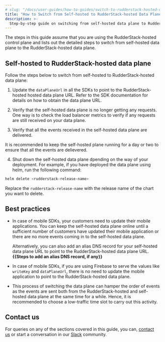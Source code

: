 ```yaml
---
# slug: "/docs/user-guides/how-to-guides/switch-to-rudderstack-hosted-data-plane"
title: "How to Switch from Self-hosted to RudderStack-hosted Data Plane"
description: >-
  Step-by-step guide on switching from self-hosted data plane to RudderStack-hosted data plane.
---
```


The steps in this guide assume that you are using the RudderStack-hosted control plane and lists out the detailed steps to switch from self-hosted data plane to the RudderStack-hosted data plane.

## Self-hosted to RudderStack-hosted data plane 

Follow the steps below to switch from self-hosted to RudderStack-hosted data plane:

1. Update the `dataPlaneUrl` in all the SDKs to point to the RudderStack-hosted hosted data plane URL. Refer to the <Link to="/sources/sdks/">SDK documentation</Link> for details on how to obtain the data plane URL.

2. Verify that the self-hosted data plane is no longer getting any requests. One way is to check the load balancer metrics to verify if any requests are still received on your data plane.

3. Verify that all the events received in the self-hosted data plane are delivered. 

<div class="infoBlock">
It is recommended to keep the self-hosted plane running for a day or two to ensure that all the events are delievered.
</div>

4. Shut down the self-hosted data plane dpending on the way of your deployment. For example, if you have deployed the data plane using helm, run the following command:

```BASH
helm delete <rudderstack-release-name>
```

<div class="infoBlock">
Replace the <code class="inline-code">rudderstack-release-name</code> with the release name of the chart you want to delete.
</div>

## Best practices

* In case of mobile SDKs, your customers need to update their mobile applications. You can keep the self-hosted data plane online until a sufficient number of customers have updated their mobile application or there are no more events coming in to the self-hosted data plane.

  Alternatively, you can also add an alias DNS record for your self-hosted data plane URL to point to the RudderStack-hosted data plane URL.
**{{Steps to add an alias DNS record, if any}}**

* In case of mobile SDKs, if you are using Firebase to serve the values like `writeKey` and `dataPlaneUrl`, there is no need to update the mobile application to point to the RudderStack-hosted data plane.

* This process of switching the data plane can hamper the order of events as the events are sent both from the RudderStack-hosted and self-hosted data plane at the same time for a while. Hence, it is recommended to choose a low-traffic time slot to carry out this activity.

## Contact us

For queries on any of the sections covered in this guide, you can, [contact us](mailto:%20docs@rudderstack.com) or start a conversation in our [Slack](https://rudderstack.com/join-rudderstack-slack-community) community.

